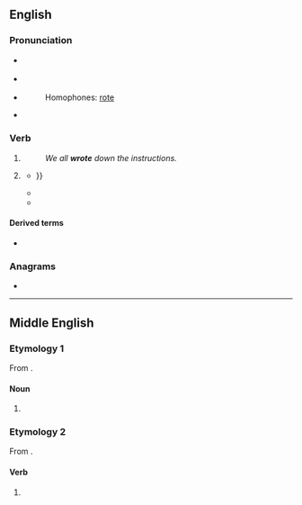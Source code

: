 ==English==

===Pronunciation===
* {{a|UK}} {{IPA|en|/ɹəʊt/}}
* {{a|US}} {{IPA|en|/ɹɔʊt/}}
* {{audio|en|en-us-wrote.ogg|Audio (US)}}
*: Homophones: [[rote]]
* {{rhymes|en|əʊt}}

===Verb===
{{head|en|verb form}}

# {{en-simple past of|write}}
#: ''We all '''wrote''' down the instructions.''
# {{lb|en|now|colloquial|and|nonstandard}} {{past participle of|en|write|nocat=1}}
#* {{quote-book|en|year=1743|publisher= Jacob Robinson|author=Corbyn Morris|title=A Letter to the Reverend Mr. Thomas Carte, Author of the Full Anſwer to The Letter from a Byſtander|page=122|url= https://books.google.co.nz/books?id=WoM1AQAAMAAJ|passage= I have '''wrote''' without any Reſentment againſt him, knowing very well how apt young People are to miſtake their Talents, to fancy they are Maſters of every Point of Knowledge wherein they have dipped never ſo little{{...}}}}
#* {{RQ:Dickens Martin Chuzzlewit|chapter=Is in part Professional; and furnishes the Reader with some Valuable Hints in relation to the Management of a Sick Chamber|page=306|passage=I take it very kind in the gentleman to have '''wrote''' up to you and said, “let Mrs Gamp take care of him till I come home;” but ev’rythink he does is kind. There an’t a many like him. If there was, we shouldn’t want no churches.’}}
#* {{quote-book|en|isbn=9781896836621|year=2004|origdate=1995|publisher= Wood Lake Publishing Inc.|author=Celeste Snowber|title=Embodied Prayer: Toward a Wholeness of Body, Mind, and Soul|page=9|url= https://books.google.co.nz/books?id=3bavusW8wAoC|passage= It has been almost ten years since I have '''wrote''' Embodied Prayer. Much has happened in my own life, including profound loss through divorce, and changes in my vocational life. I am not the same person that I was when I wrote it, and neither is my body, or rather what I would call my "bodysoul".}}

====Derived terms====
* {{l|en|that's all she wrote}}

===Anagrams===
* {{anagrams|en|a=eortw|Tower|tower|towre|twoer}}

----

==Middle English==

===Etymology 1===
From {{inh|enm|ang|wrōt}}.

====Noun====
{{head|enm|noun}}

# {{alt form|enm|wrot}}

===Etymology 2===
From {{inh|enm|ang|wrōtan}}.

====Verb====
{{head|enm|verb}}

# {{alt form|enm|wroten}}